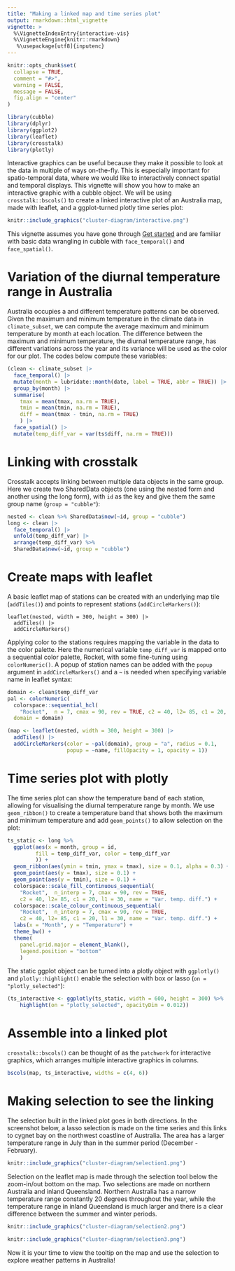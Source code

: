 ```yaml
---
title: "Making a linked map and time series plot"
output: rmarkdown::html_vignette
vignette: >
  %\VignetteIndexEntry{interactive-vis}
  %\VignetteEngine{knitr::rmarkdown}
   %\usepackage[utf8]{inputenc}
---
```


```r
knitr::opts_chunk$set(
  collapse = TRUE,
  comment = "#>", 
  warning = FALSE,
  message = FALSE,
  fig.align = "center"
)

library(cubble)
library(dplyr)
library(ggplot2)
library(leaflet)
library(crosstalk)
library(plotly)
```

Interactive graphics can be useful because they make it possible to look at the data in multiple of ways on-the-fly. This is especially important for spatio-temporal data, where we would like to interactively connect spatial and temporal displays. This vignette will show you how to make an interactive graphic with a cubble object. We will be using `crosstalk::bscols()` to create a linked interactive plot of an Australia map, made with leaflet, and a ggplot-turned plotly time series plot: 

```r
knitr::include_graphics("cluster-diagram/interactive.png")
```


This vignette assumes you have gone through [Get started](cubble.html) and are familiar with basic data wrangling in cubble with `face_temporal()` and `face_spatial()`. 

# Variation of the diurnal temperature range in Australia

Australia occupies a  and different temperature patterns can be observed. Given the maximum and minimum temperature in the climate data in `climate_subset`, we can compute the average maximum and minimum temperature by month at each location. The difference between the maximum and minimum temperature, the diurnal temperature range, has different variations across the year and its variance will be used as the color for our plot. The codes below compute these variables: 

```r
(clean <- climate_subset |>
  face_temporal() |>
  mutate(month = lubridate::month(date, label = TRUE, abbr = TRUE)) |>
  group_by(month) |>
  summarise(
    tmax = mean(tmax, na.rm = TRUE),
    tmin = mean(tmin, na.rm = TRUE),
    diff = mean(tmax - tmin, na.rm = TRUE)
    ) |>
  face_spatial() |>
  mutate(temp_diff_var = var(ts$diff, na.rm = TRUE)))
```

# Linking with crosstalk

Crosstalk accepts linking between multiple data objects in the same group. Here we create two SharedData objects (one using the nested form and another using the long form), with `id` as the key and give them the same group name (`group = "cubble"`):

```r
nested <- clean %>% SharedData$new(~id, group = "cubble")
long <- clean |>
  face_temporal() |>
  unfold(temp_diff_var) |>
  arrange(temp_diff_var) %>% 
  SharedData$new(~id, group = "cubble")
```

# Create maps with leaflet

A basic leaflet map of stations can be created with an underlying map tile (`addTiles()`) and points to represent stations (`addCircleMarkers()`):

```
leaflet(nested, width = 300, height = 300) |>
  addTiles() |>
  addCircleMarkers()
```

Applying color to the stations requires mapping the variable in the data to the color palette. Here the numerical variable `temp_diff_var` is mapped onto a sequential color palette, Rocket, with some fine-tuning using `colorNumeric()`. A popup of station names can be added with the `popup` argument in `addCircleMarkers()` and a `~` is needed when specifying variable name in  leaflet syntax:

```r
domain <- clean$temp_diff_var
pal <- colorNumeric(
  colorspace::sequential_hcl(
    "Rocket",  n = 7, cmax = 90, rev = TRUE, c2 = 40, l2= 85, c1 = 20, l1 = 30),
  domain = domain)

(map <- leaflet(nested, width = 300, height = 300) |>
  addTiles() |>
  addCircleMarkers(color = ~pal(domain), group = "a", radius = 0.1,
                   popup = ~name, fillOpacity = 1, opacity = 1))
```


# Time series plot with plotly

The time series plot can show the temperature band of each station, allowing for visualising the diurnal temperature range by month. We use `geom_ribbon()` to create a temperature band that shows both the maximum and minimum temperature and add `geom_points()` to allow selection on the plot:

```r
ts_static <- long %>% 
  ggplot(aes(x = month, group = id,
         fill = temp_diff_var, color = temp_diff_var
         )) +
  geom_ribbon(aes(ymin = tmin, ymax = tmax), size = 0.1, alpha = 0.3) +
  geom_point(aes(y = tmax), size = 0.1) +
  geom_point(aes(y = tmin), size = 0.1) +
  colorspace::scale_fill_continuous_sequential(
    "Rocket",  n_interp = 7, cmax = 90, rev = TRUE,
    c2 = 40, l2= 85, c1 = 20, l1 = 30, name = "Var. temp. diff.") +
  colorspace::scale_colour_continuous_sequential(
    "Rocket",  n_interp = 7, cmax = 90, rev = TRUE,
    c2 = 40, l2= 85, c1 = 20, l1 = 30, name = "Var. temp. diff.") +
  labs(x = "Month", y = "Temperature") +
  theme_bw() +
  theme(
    panel.grid.major = element_blank(),
    legend.position = "bottom"
    )
```

The static ggplot object can be turned into a plotly object with `ggplotly()` and `plotly::highlight()` enable the selection with box or lasso (`on = "plotly_selected"`):

```r
(ts_interactive <- ggplotly(ts_static, width = 600, height = 300) %>% 
    highlight(on = "plotly_selected", opacityDim = 0.012))
```


# Assemble into a linked plot

`crosstalk::bscols()` can be thought of as the `patchwork` for interactive graphics, which arranges multiple interactive graphics in columns.

```r
bscols(map, ts_interactive, widths = c(4, 6))
```

# Making selection to see the linking

The selection built in the linked plot goes in both directions. In the screenshot below, a lasso selection is made on the time series and this links to cygnet bay on the northwest coastline of Australia. The area has a larger temperature range in July than in the summer period (December - February).

```r
knitr::include_graphics("cluster-diagram/selection1.png")
```

Selection on the leaflet map is made through the selection tool below the zoom-in/out bottom on the map. Two selections are made on northern Australia and inland Queensland. Northern Australia has a narrow temperature range constantly 20 degrees throughout the year, while the temperature range in inland Queensland is much larger and there is a clear difference between the summer and winter periods.

```r
knitr::include_graphics("cluster-diagram/selection2.png")
```

```r
knitr::include_graphics("cluster-diagram/selection3.png")
```

Now it is your time to view the tooltip on the map and use the selection to explore weather patterns in Australia! 
